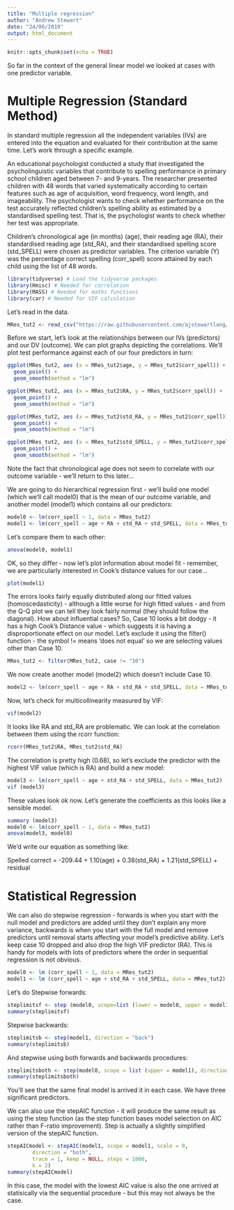 ```yaml
---
title: "Multiple regression"
author: "Andrew Stewart"
date: "24/06/2019"
output: html_document
---
```


```r
knitr::opts_chunk$set(echo = TRUE)
```

So far in the context of the general linear model we looked at cases with one 
predictor variable.

# Multiple Regression (Standard Method) ####

In standard multiple regression all the independent variables (IVs) are entered 
into the equation and evaluated for their contribution at the same time. Let’s 
work through a specific example.

An educational psychologist conducted a study that investigated the 
psycholinguistic variables that contribute to spelling performance in primary 
school children aged between 7- and 9-years. The researcher presented children 
with 48 words that varied systematically according to certain features such as 
age of acquisition, word frequency, word length, and imageability. The 
psychologist wants to check whether performance on the test accurately reflected 
children’s spelling ability as estimated by a standardised spelling test. That 
is, the psychologist wants to check whether her test was appropriate.

Children’s chronological age (in months) (age), their reading age (RA), their 
standardised reading age (std_RA), and their standardised spelling score 
(std_SPELL) were chosen as predictor variables. The criterion variable (Y) was 
the percentage correct spelling (corr_spell) score attained by each child using 
the list of 48 words. 

```r
library(tidyverse) # Load the tidyverse packages
library(Hmisc) # Needed for correlation
library(MASS) # Needed for maths functions
library(car) # Needed for VIF calculation
```

Let's read in the data.

```r
MRes_tut2 <- read_csv("https://raw.githubusercontent.com/ajstewartlang/Psychology_MRes_Stats_R_Course/master/Lecture%205/MRes_tut2.csv")
```

Before we start, let's look at the relationships between our IVs (predictors) and our DV (outcome).  We can plot graphs depicting the correlations.  We'll plot test performance against each of our four predictors in turn:

```r
ggplot(MRes_tut2, aes (x = MRes_tut2$age, y = MRes_tut2$corr_spell)) + 
  geom_point() + 
  geom_smooth(method = "lm")

ggplot(MRes_tut2, aes (x = MRes_tut2$RA, y = MRes_tut2$corr_spell)) + 
  geom_point() + 
  geom_smooth(method = "lm")

ggplot(MRes_tut2, aes (x = MRes_tut2$std_RA, y = MRes_tut2$corr_spell)) + 
  geom_point() + 
  geom_smooth(method = "lm")

ggplot(MRes_tut2, aes (x = MRes_tut2$std_SPELL, y = MRes_tut2$corr_spell)) + 
  geom_point() + 
  geom_smooth(method = "lm")
```

Note the fact that chronological age does not seem to correlate with our 
outcome variable - we'll return to this later...

We are going to do hierarchical regression first - we'll build one model (which 
we'll call model0) that is the mean of our outcome variable, and another model 
(model1) which contains all our predictors:

```r
model0 <- lm(corr_spell ~ 1, data = MRes_tut2)
model1 <- lm(corr_spell ~ age + RA + std_RA + std_SPELL, data = MRes_tut2)
```

Let's compare them to each other:

```r
anova(model0, model1)
```

OK, so they differ - now let's plot information about model fit - remember, we 
are particularly interested in Cook's distance values for our case...

```r
plot(model1)
```

The errors looks fairly equally distributed along our fitted values 
(homoscedasticity) - although a little worse for high fitted values - and from 
the Q-Q plot we can tell they look fairly normal (they should follow the 
diagonal).  How about influential cases?  So, Case 10 looks a bit dodgy - it 
has a high Cook's Distance value - which suggests it is having a 
disproportionate effect on our model.  Let's exclude it using the filter() 
function - the symbol != means 'does not equal' so we are selecting values other 
than Case 10.  

```r
MRes_tut2 <- filter(MRes_tut2, case != "10")
```

We now create another model (model2) which doesn't include Case 10.

```r
model2 <- lm(corr_spell ~ age + RA + std_RA + std_SPELL, data = MRes_tut2)
```

Now, let's check for multicollinearity measured by VIF:

```r
vif(model2)
```

It looks like RA and std_RA are problematic.  We can look at the correlation 
between them using the rcorr function:

```r
rcorr(MRes_tut2$RA, MRes_tut2$std_RA)
```

The correlation is pretty high (0.68), so let's exclude the predictor with the 
highest VIF value (which is RA) and build a new model:

```r
model3 <- lm(corr_spell ~ age + std_RA + std_SPELL, data = MRes_tut2)
vif (model3)
```

These values look ok now. Let's generate the coefficients as this looks like a 
sensible model.

```r
summary (model3)
model0 <- lm(corr_spell ~ 1, data = MRes_tut2)
anova(model3, model0)
```

We'd write our equation as something like:

Spelled correct = -209.44 + 1.10(age) + 0.38(std_RA) + 1.21(std_SPELL) + residual

# Statistical Regression ####

We can also do stepwise regression - forwards is when you start with the null 
model and predictors are added until they don't explain any more variance, 
backwards is when you start with the full model and remove predictors until 
removal starts affecting your model's predictive ability. Let's keep case 10 
dropped and also drop the high VIF predictor (RA). This is handy for models with 
lots of predictors where the order in sequential regression is not obvious. 

```r
model0 <- lm (corr_spell ~ 1, data = MRes_tut2)
model1 <- lm (corr_spell ~ age + std_RA + std_SPELL, data = MRes_tut2)
```

Let's do Stepwise forwards:

```r
steplimitsf <- step (model0, scope=list (lower = model0, upper = model1), direction = "forward")
summary(steplimitsf)
```

Stepwise backwards:

```r
steplimitsb <- step(model1, direction = "back")
summary(steplimitsb)
```

And stepwise using both forwards and backwards procedures:

```r
steplimitsboth <- step(model0, scope = list (upper = model1), direction = "both")
summary(steplimitsboth)
```

You'll see that the same final model is arrived it in each case. We have three 
significant predictors.

We can also use the stepAIC function - it will produce the same result as using 
the step function (as the step function bases model selection on AIC rather than 
F-ratio improvement). Step is actually a slightly simplified version of the 
stepAIC function.

```r
stepAICmodel <- stepAIC(model1, scope = model1, scale = 0,
        direction = "both",
        trace = 1, keep = NULL, steps = 1000,
        k = 2)
summary(stepAICmodel)
```

In this case, the model with the lowest AIC value is also the one arrived at 
statisically via the sequential procedure - but this may not always be the case.
